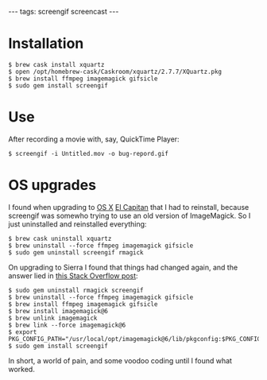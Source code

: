 ---
tags: screengif screencast
---
= Installation =

<pre lang="shell">$ brew cask install xquartz
$ open /opt/homebrew-cask/Caskroom/xquartz/2.7.7/XQuartz.pkg
$ brew install ffmpeg imagemagick gifsicle
$ sudo gem install screengif</pre>

= Use =

After recording a movie with, say, QuickTime Player:

<pre lang="shell">$ screengif -i Untitled.mov -o bug-repord.gif</pre>

= OS upgrades =

I found when upgrading to [[OS X]] [[El Capitan]] that I had to reinstall, because screengif was somewho trying to use an old version of ImageMagick. So I just uninstalled and reinstalled everything:

<pre lang="shell">$ brew cask uninstall xquartz
$ brew uninstall --force ffmpeg imagemagick gifsicle
$ sudo gem uninstall screengif rmagick</pre>

On upgrading to Sierra I found that things had changed again, and the answer lied in [http://stackoverflow.com/questions/39494672/rmagick-installation-cant-find-magickwand-h this Stack Overflow post]:

<pre lang="shell">$ sudo gem uninstall rmagick screengif
$ brew uninstall --force ffmpeg imagemagick gifsicle
$ brew install ffmpeg imagemagick gifsicle
$ brew install imagemagick@6
$ brew unlink imagemagick
$ brew link --force imagemagick@6
$ export PKG_CONFIG_PATH="/usr/local/opt/imagemagick@6/lib/pkgconfig:$PKG_CONFIG_PATH"
$ sudo gem install screengif</pre>

In short, a world of pain, and some voodoo coding until I found what worked.
